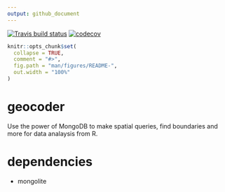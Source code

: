 ```yaml
---
output: github_document
---
```


[![Travis build status](https://travis-ci.org/layik/geocoder.svg?branch=master)](https://travis-ci.org/layik/geocoder)
[![codecov](https://codecov.io/gh/layik/geocoder/branch/master/graph/badge.svg)](https://codecov.io/gh/layik/geocoder)

<!-- README.md is generated from README.Rmd. Please edit that file -->

```r
knitr::opts_chunk$set(
  collapse = TRUE,
  comment = "#>",
  fig.path = "man/figures/README-",
  out.width = "100%"
)
```

# geocoder
Use the power of MongoDB to make spatial queries, find boundaries and more for data analaysis from R.

# dependencies
* mongolite
